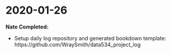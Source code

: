 # 2020-01-26 {#jan26}

**Nate Completed:**

- Setup daily log repository and generated bookdown template: https://github.com/WraySmith/data534_project_log
